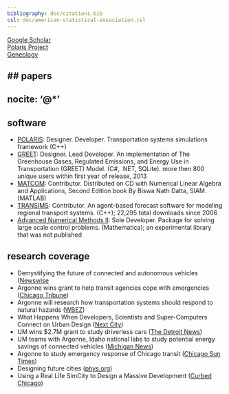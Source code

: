 ```yaml
---
bibliography: doc/citations.bib
csl: doc/american-statistical-association.csl
---
```


[Google Scholar](https://scholar.google.com/citations?user=A5HXf0IAAAAJ&hl=en)\
[Polaris Project](http://polaris.es.anl.gov/)\
[Geneology](image/tree.png)\


## papers
---
nocite: '@*'
---
<div id="refs"></div>

## software
- [POLARIS](https://github.com/anl-polaris/polaris): Designer. Developer. Transportation systems simulations framework (C\+\+)
- [GREET](https://greet.es.anl.gov/greet/): Designer. Lead Developer. An implementation of The Greenhouse Gases, Regulated Emissions, and Energy Use in Transportation (GREET) Model. (C\#, .NET, SQLite). more then 800 unique users within first year of release, 2013
- [MATCOM](http://www.siam.org/books/ot116/): Contributor. Distributed on CD with Numerical Linear Algebra and Applications, Second Edition book By Biswa Nath Datta, SIAM. (MATLAB)
- [TRANSIMS](https://sourceforge.net/projects/transims/): Contributor. An agent-based forecast software for modeling regional transport systems. (C\+\+); 22,295 total downloads since 2006
- [Advanced Numerical Methods II](http://library.wolfram.com/infocenter/Conferences/5787/): Sole Developer. Package for solving large scale control problems. (Mathematica); an experimental library that was not published

## research coverage
- Demystifying the future of connected and autonomous vehicles ([Newswise](https://www.newswise.com/doescience/demystifying-the-future-of-connected-and-autonomous-vehicles/?article_id=695538)
- Argonne wins grant to help transit agencies cope with emergencies ([Chicago Tribune](http://www.chicagotribune.com/ct-argonne-evacuation-plan-met-20150213-story.html ))
- Argonne will research how transportation systems should respond to natural hazards ([WBEZ](https://www.wbez.org/stories/argonne-will-research-how-transportation-systems-should-respond-to-natural-hazards/5f1cc196-7675-428c-8994-283bbe135afd))
- What Happens When Developers, Scientists and Super-Computers Connect on Urban Design ([Next City](https://nextcity.org/daily/entry/chicago-lakesim-scientists-developers-urban-design))
- UM wins $2.7M grant to study driverless cars ([The Detroit News](http://www.detroitnews.com/story/business/autos/2015/11/18/um-gets-doe-grant/76005542/))
- UM teams with Argonne, Idaho national labs to study potential energy savings of connected vehicles ([Michigan News](http://ns.umich.edu/new/releases/23308-u-m-teams-with-argonne-idaho-national-labs-to-study-potential-energy-savings-of-connected-vehicles))
- Argonne to study emergency response of Chicago transit ([Chicago Sun Times](http://chicago.suntimes.com/news/argonne-to-study-emergency-response-of-chicago-transit/))
- Designing future cities ([phys.org](http://phys.org/news/2014-10-future-cities.html))
- Using a Real Life SimCity to Design a Massive Development ([Curbed Chicago](http://chicago.curbed.com/2015/1/16/10001642/reallife-simcity-being-used-to-design-a-massive-development))